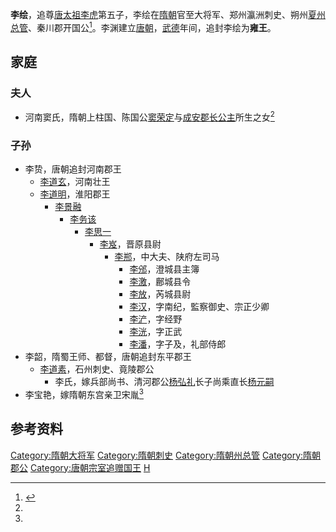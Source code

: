 '''李绘'''，追尊[[唐太祖|唐太祖李虎]]第五子，李绘在[[隋朝|隋朝]]官至大将军、郑州瀛洲刺史、朔州[[夏州|夏州]][[总管|总管]]、秦川郡开国公<ref name=autogenerated1>{{Cite book | author = 荣新江 | title = 《唐研究.第二十三卷）》 | location =北京| publisher = 北京大学出版社 | date= 2017-12  | pages =179-205 |ISBN =9787301293737| accessdate = 2017-12| url = | language= zh-hant| quote = }}</ref>。李渊建立[[唐朝|唐朝]]，[[武德|武德]]年间，追封李绘为'''雍王'''。

==家庭==
===夫人===
*河南窦氏，隋朝上柱国、陈国公[[窦荣定|窦荣定]]与[[成安公主_(隋朝)|成安郡长公主]]所生之女<ref name=autogenerated1 />

===子孙===
*李贽，唐朝追封河南郡王
**[[李道玄|李道玄]]，河南壮王
**[[李道明_(唐朝)|李道明]]，淮阳郡王
***[[李景融|李景融]]
****[[李务该|李务该]]
*****[[李思一|李思一]]
******[[李岌|李岌]]，晋原县尉
*******[[李郱|李郱]]，中大夫、陕府左司马
********[[李邠|李邠]]，澄城县主簿
********[[李激|李激]]，鄜城县令
********[[李放|李放]]，芮城县尉
********[[李汉|李汉]]，字南纪，監察御史、宗正少卿
********[[李浐|李浐]]，字经野
********[[李洸|李洸]]，字正武
********[[李潘|李潘]]，字子及，礼部侍郎
*李韶，隋蜀王师、都督，唐朝追封东平郡王
**[[李道素|李道素]]，石州刺史、竟陵郡公
***李氏，嫁兵部尚书、清河郡公[[杨弘礼|杨弘礼]]长子尚乘直长[[杨元嗣|杨元嗣]]
*李宝艳，嫁隋朝东宫亲卫宋胤<ref name=autogenerated1 />

==参考资料==
{{reflist}}

[[Category:隋朝大将军|Category:隋朝大将军]]
[[Category:隋朝刺史|Category:隋朝刺史]]
[[Category:隋朝州总管|Category:隋朝州总管]]
[[Category:隋朝郡公|Category:隋朝郡公]]
[[Category:唐朝宗室追赠国王|Category:唐朝宗室追赠国王]]
[[Category:李姓|H]]